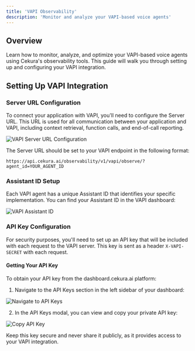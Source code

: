 ---
title: 'VAPI Observability'
description: 'Monitor and analyze your VAPI-based voice agents'
---

## Overview

Learn how to monitor, analyze, and optimize your VAPI-based voice agents using Cekura's observability tools. This guide will walk you through setting up and configuring your VAPI integration.

## Setting Up VAPI Integration

### Server URL Configuration

To connect your application with VAPI, you'll need to configure the Server URL. This URL is used for all communication between your application and VAPI, including context retrieval, function calls, and end-of-call reporting.

<img src="/images/vapi-observe.png" alt="VAPI Server URL Configuration" />

The Server URL should be set to your VAPI endpoint in the following format:
```
https://api.cekura.ai/observability/v1/vapi/observe/?agent_id=YOUR_AGENT_ID
```

### Assistant ID Setup

Each VAPI agent has a unique Assistant ID that identifies your specific implementation. You can find your Assistant ID in the VAPI dashboard:

<img src="/images/vapi-assistant-id.png" alt="VAPI Assistant ID" />

### API Key Configuration

For security purposes, you'll need to set up an API key that will be included with each request to the VAPI server. This key is sent as a header `X-VAPI-SECRET` with each request.

#### Getting Your API Key

To obtain your API key from the dashboard.cekura.ai platform:

1. Navigate to the API Keys section in the left sidebar of your dashboard:

<img src="/images/get-vocera-api-key-1.png" alt="Navigate to API Keys" />

2. In the API Keys modal, you can view and copy your private API key:

<img src="/images/get-vocera-api-key-2.png" alt="Copy API Key" />

Keep this key secure and never share it publicly, as it provides access to your VAPI integration.


